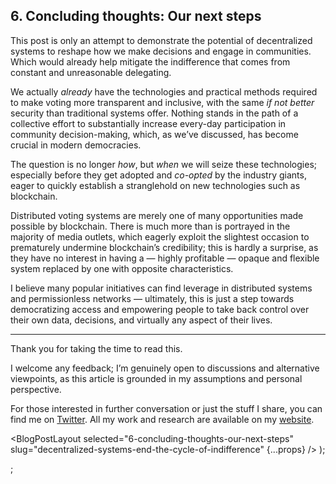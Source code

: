 
## 6. Concluding thoughts: Our next steps

This post is only an attempt to demonstrate the potential of decentralized systems to reshape how we make decisions and engage in communities. Which would already help mitigate the indifference that comes from constant and unreasonable delegating.

We actually _already_ have the technologies and practical methods required to make voting more transparent and inclusive, with the same _if not better_ security than traditional systems offer. Nothing stands in the path of a collective effort to substantially increase every-day participation in community decision-making, which, as we’ve discussed, has become crucial in modern democracies.

The question is no longer _how_, but _when_ we will seize these technologies; especially before they get adopted and _co-opted_ by the industry giants, eager to quickly establish a stranglehold on new technologies such as blockchain.

Distributed voting systems are merely one of many opportunities made possible by blockchain. There is much more than is portrayed in the majority of media outlets, which eagerly exploit the slightest occasion to prematurely undermine blockchain’s credibility; this is hardly a surprise, as they have no interest in having a — highly profitable — opaque and flexible system replaced by one with opposite characteristics.

I believe many popular initiatives can find leverage in distributed systems and permissionless networks — ultimately, this is just a step towards democratizing access and empowering people to take back control over their own data, decisions, and virtually any aspect of their lives.

---

Thank you for taking the time to read this.

I welcome any feedback; I’m genuinely open to discussions and alternative viewpoints, as this article is grounded in my assumptions and personal perspective.

For those interested in further conversation or just the stuff I share, you can find me on [Twitter](https://twitter.com/0xpolarzero). All my work and research are available on my [website](https://polarzero.xyz/writing).

  <BlogPostLayout
    selected="6-concluding-thoughts-our-next-steps"
    slug="decentralized-systems-end-the-cycle-of-indifference"
    {...props}
  />
);

;
